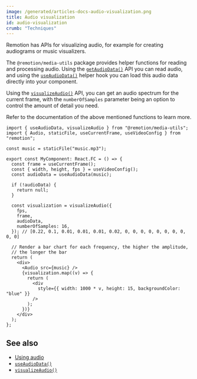 ```yaml
---
image: /generated/articles-docs-audio-visualization.png
title: Audio visualization
id: audio-visualization
crumb: "Techniques"
---
```


Remotion has APIs for visualizing audio, for example for creating audiograms or music visualizers.

The `@remotion/media-utils` package provides helper functions for reading and processing audio. Using the [`getAudioData()`](/docs/get-audio-data) API you can read audio, and using the [`useAudioData()`](/docs/use-audio-data) helper hook you can load this audio data directly into your component.

Using the [`visualizeAudio()`](/docs/visualize-audio) API, you can get an audio spectrum for the current frame, with the `numberOfSamples` parameter being an option to control the amount of detail you need.

Refer to the documentation of the above mentioned functions to learn more.

```tsx twoslash
import { useAudioData, visualizeAudio } from "@remotion/media-utils";
import { Audio, staticFile, useCurrentFrame, useVideoConfig } from "remotion";

const music = staticFile("music.mp3");

export const MyComponent: React.FC = () => {
  const frame = useCurrentFrame();
  const { width, height, fps } = useVideoConfig();
  const audioData = useAudioData(music);

  if (!audioData) {
    return null;
  }

  const visualization = visualizeAudio({
    fps,
    frame,
    audioData,
    numberOfSamples: 16,
  }); // [0.22, 0.1, 0.01, 0.01, 0.01, 0.02, 0, 0, 0, 0, 0, 0, 0, 0, 0, 0]

  // Render a bar chart for each frequency, the higher the amplitude,
  // the longer the bar
  return (
    <div>
      <Audio src={music} />
      {visualization.map((v) => {
        return (
          <div
            style={{ width: 1000 * v, height: 15, backgroundColor: "blue" }}
          />
        );
      })}
    </div>
  );
};
```

## See also

- [Using audio](/docs/using-audio)
- [`useAudioData()`](/docs/use-audio-data)
- [`visualizeAudio()`](/docs/visualize-audio)
